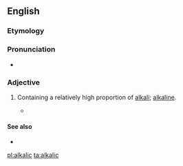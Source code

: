 ==English==

===Etymology===
{{suffix|alkali|ic|lang=en}}

===Pronunciation===
* {{IPA|ælˈkælɪk|lang=en}}

===Adjective===
{{en-adj}}

# {{lb|en|geology|of a rock}} Containing a relatively high proportion of [[alkali]]; [[alkaline]].
#* {{quote-book||Peter Morrison Vitousek|Nutrient Cycling and Limitation: Hawai'i as a Model System|page=12|isbn=069111580X|url=http://books.google.com/books?id=4fZXNKC8FnMC|passage=This rejuvenation-stage or post-erosional volcanism produces lava even more '''alkalic''' than late-stage volcanism.}}

====See also====
* {{pedialite|Igneous rock}}

[[pl:alkalic]]
[[ta:alkalic]]